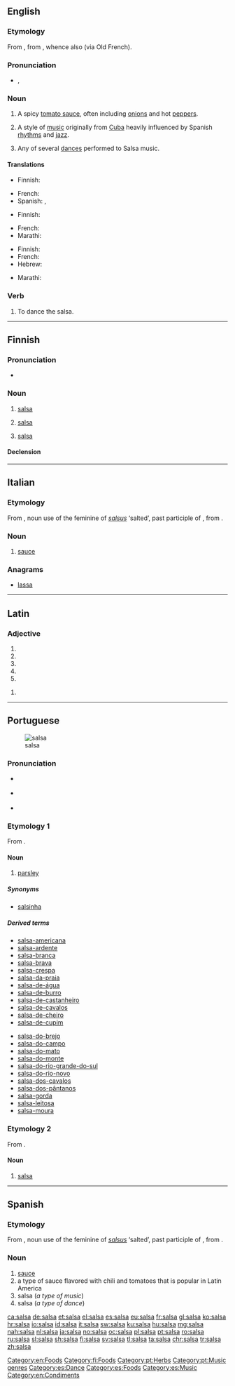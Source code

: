 ==English==
{{wikipedia}}

===Etymology===
From {{etyl|es|en}} {{term|salsa||sauce|lang=es}}, from {{etyl|la|en}} {{term|salsus||salted|lang=la}}, whence also {{term|sauce}} (via Old French).

===Pronunciation===
* {{a|US}} {{enPR|sälʹsə}}, {{IPA|/ˈsɑl.sə/|lang=en}}

===Noun===
{{en-noun|~}}

# {{context|countable|lang=en}} A spicy [[tomato sauce]], often including [[onion]]s and hot [[pepper]]s.
# {{context|uncountable|music|lang=en}} A style of [[music]] originally from [[Cuba]] heavily influenced by Spanish [[rhythm]]s and [[jazz]].
# {{context|countable|dance|lang=en}} Any of several [[dances]] performed to Salsa music.

====Translations====
{{trans-top|spicy tomato sauce}}
* Finnish: {{t+|fi|salsa}}
{{trans-mid}}
* French: {{t|fr|sauce salsa|f}}
* Spanish: {{t|es|salsa mexicana|f}}, {{t|es|salsa picante|f}}
{{trans-bottom}}

{{trans-top|style of music}}
* Finnish: {{t+|fi|salsa}}
{{trans-mid}}
* French: {{t+|fr|salsa|f}}
* Marathi: {{t|mr|साल्सा|n|tr=sālsā|sc=Deva}}
{{trans-bottom}}

{{trans-top|dance}}
* Finnish: {{t+|fi|salsa}}
* French: {{t+|fr|salsa|f}}
* Hebrew: {{t+|he|סלסה|sc=Hebr}}
{{trans-mid}}
* Marathi: {{t|mr|साल्सा|m|tr=sālsā|sc=Deva}}
{{trans-bottom}}

===Verb===
{{en-verb}}

# {{context|intransitive|lang=en}} To dance the salsa.

[[Category:en:Foods]]

----

==Finnish==
{{wikipedia|lang=fi|Salsa (kastike)}}
{{wikipedia|lang=fi|Salsa (musiikki)}}
{{wikipedia|lang=fi|Salsa (tanssi)}}
{{finnish_index|s|a}}

===Pronunciation===
* {{hyphenation|sal|sa|lang=fi}}

===Noun===
{{head|fi|noun}}

# [[#English|salsa]] {{gloss|sauce}}
# {{context|music|lang=fi}} [[#English|salsa]]
# {{context|dance|lang=fi}} [[#English|salsa]]

====Declension====
{{fi-decl-kala|sals|||a}}

[[Category:fi:Foods]]

----

==Italian==

===Etymology===
From {{etyl|VL.|it}} {{term|salsa|lang=la}}, noun use of the feminine of {{etyl|la|it}} ''[[salsus]]'' ‘salted’, past participle of {{term|sallere||to salt|lang=la}}, from {{term|sal|lang=la}}.

===Noun===
{{it-noun|f}}

# [[sauce]]

===Anagrams===
* [[lassa#Italian|lassa]]

----

==Latin==

===Adjective===
{{la-adj-form|salsa}}

# {{inflection of|salsus||nom|f|s|lang=la}}
# {{inflection of|salsus||nom|n|p|lang=la}}
# {{inflection of|salsus||acc|n|p|lang=la}}
# {{inflection of|salsus||voc|f|s|lang=la}}
# {{inflection of|salsus||voc|n|p|lang=la}}

{{la-adj-form|salsā}}

# {{inflection of|salsus||abl|f|s|lang=la}}

----

==Portuguese==
{{wikipedia|Salsa (desambiguação)|lang=pt}}
[[Image:Parsley_Flat.jpg|thumb|salsa]]

===Pronunciation===
* {{a|Portugal}} {{IPA|ˈsaɫ.sɐ/|lang=pt}}
* {{a|Brazil}} {{IPA|/ˈsaw.sa/|/ˈsaw.sɐ/|lang=pt}}
* {{hyphenation|sal|sa|lang=fi}}

===Etymology 1===
From {{etyl|la|pt}} {{term|salsa|lang=la}}.

====Noun====
{{pt-noun|f|s}}

# [[parsley]] {{gloss|herb}}

=====Synonyms=====
* [[salsinha]]

=====Derived terms=====
{{rel-top}}
* [[salsa-americana]]
* [[salsa-ardente]]
* [[salsa-branca]]
* [[salsa-brava]]
* [[salsa-crespa]]
* [[salsa-da-praia]]
* [[salsa-de-água]]
* [[salsa-de-burro]]
* [[salsa-de-castanheiro]]
* [[salsa-de-cavalos]]
* [[salsa-de-cheiro]]
* [[salsa-de-cupim]]
{{rel-mid}}
* [[salsa-do-brejo]]
* [[salsa-do-campo]]
* [[salsa-do-mato]]
* [[salsa-do-monte]]
* [[salsa-do-rio-grande-do-sul]]
* [[salsa-do-rio-novo]]
* [[salsa-dos-cavalos]]
* [[salsa-dos-pântanos]]
* [[salsa-gorda]]
* [[salsa-leitosa]]
* [[salsa-moura]]
{{rel-bottom}}

===Etymology 2===
From {{etyl|es|pt}} {{term|salsa|lang=es}}.

====Noun====
{{pt-noun|f|-}}

# {{context|music|lang=pt}} [[#English|salsa]]

[[Category:pt:Herbs]]
[[Category:pt:Music genres]]

----

==Spanish==

===Etymology===
From {{etyl|VL.|es}} {{term|salsa|lang=la}}, noun use of the feminine of {{etyl|la|es}} ''[[salsus]]'' ‘salted’, past participle of {{term|sallere||to salt|lang=la}}, from {{term|sal|lang=la}}.

===Noun===
{{es-noun|f}}

# [[sauce]]
# a type of sauce flavored with chili and tomatoes that is popular in Latin America
# salsa (''a type of music'')
# salsa (''a type of dance'')

[[Category:es:Dance]]
[[Category:es:Foods]]
[[Category:es:Music]]
[[Category:en:Condiments]]

[[ca:salsa]]
[[de:salsa]]
[[et:salsa]]
[[el:salsa]]
[[es:salsa]]
[[eu:salsa]]
[[fr:salsa]]
[[gl:salsa]]
[[ko:salsa]]
[[hr:salsa]]
[[io:salsa]]
[[id:salsa]]
[[it:salsa]]
[[sw:salsa]]
[[ku:salsa]]
[[hu:salsa]]
[[mg:salsa]]
[[nah:salsa]]
[[nl:salsa]]
[[ja:salsa]]
[[no:salsa]]
[[oc:salsa]]
[[pl:salsa]]
[[pt:salsa]]
[[ro:salsa]]
[[ru:salsa]]
[[sl:salsa]]
[[sh:salsa]]
[[fi:salsa]]
[[sv:salsa]]
[[tl:salsa]]
[[ta:salsa]]
[[chr:salsa]]
[[tr:salsa]]
[[zh:salsa]]